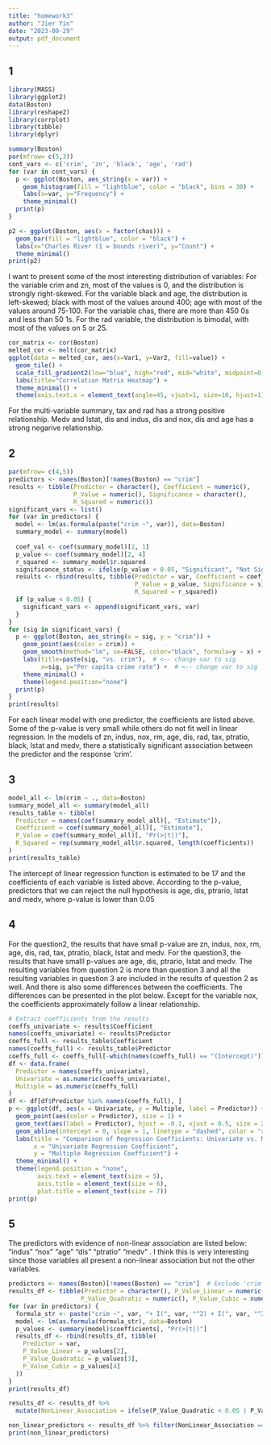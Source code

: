 ```yaml
---
title: "homework3"
author: "Jier Yin"
date: "2023-09-29"
output: pdf_document
---
```

## 1
```r
library(MASS)
library(ggplot2)
data(Boston)
library(reshape2)
library(corrplot)
library(tibble)
library(dplyr)
```

```r
summary(Boston)
par(mfrow= c(5,3))
cont_vars <- c('crim', 'zn', 'black', 'age', 'rad')
for (var in cont_vars) {
  p <- ggplot(Boston, aes_string(x = var)) + 
    geom_histogram(fill = "lightblue", color = "black", bins = 30) + 
    labs(x=var, y="Frequency") + 
    theme_minimal()
  print(p)
}

p2 <- ggplot(Boston, aes(x = factor(chas))) + 
  geom_bar(fill = "lightblue", color = "black") + 
  labs(x="Charles River (1 = bounds river)", y="Count") + 
  theme_minimal()
print(p2)
```
I want to present some of the most interesting distribution of variables:
For the variable crim and zn, most of the values is 0, and the distribution is strongly right-skewed.
For the variable black and age, the distribution is  left-skewed; black with most of the values around 400; age with most of the values around 75-100.
For the variable chas, there are more than 450 0s and less than 50 1s.
For the rad variable, the distribution is bimodal, with most of the values on 5 or 25.

```r
cor_matrix <- cor(Boston)
melted_cor <- melt(cor_matrix)
ggplot(data = melted_cor, aes(x=Var1, y=Var2, fill=value)) + 
  geom_tile() + 
  scale_fill_gradient2(low="blue", high="red", mid="white", midpoint=0, limit=c(-1,1), name="Correlation") + 
  labs(title="Correlation Matrix Heatmap") + 
  theme_minimal() + 
  theme(axis.text.x = element_text(angle=45, vjust=1, size=10, hjust=1))
```
For the multi-variable summary, tax and rad has a strong positive relationship. Medv and lstat, dis and indus, dis and nox, dis and age has a strong negarive relationship.


## 2
```r
par(mfrow= c(4,5))
predictors <- names(Boston)[!names(Boston) == "crim"]
results <- tibble(Predictor = character(), Coefficient = numeric(), 
                  P_Value = numeric(), Significance = character(), 
                  R_Squared = numeric())
significant_vars <- list()
for (var in predictors) {
  model <- lm(as.formula(paste("crim ~", var)), data=Boston)
  summary_model <- summary(model)
  
  coef_val <- coef(summary_model)[2, 1]
  p_value <- coef(summary_model)[2, 4]
  r_squared <- summary_model$r.squared
  significance_status <- ifelse(p_value < 0.05, "Significant", "Not Significant")
  results <- rbind(results, tibble(Predictor = var, Coefficient = coef_val, 
                                   P_Value = p_value, Significance = significance_status, 
                                   R_Squared = r_squared))
  if (p_value < 0.05) {
    significant_vars <- append(significant_vars, var)
  }
}
for (sig in significant_vars) {
  p <- ggplot(Boston, aes_string(x = sig, y = "crim")) + 
    geom_point(aes(color = crim)) +
    geom_smooth(method="lm", se=FALSE, color="black", formula=y ~ x) + 
    labs(title=paste(sig, "vs. crim"),  # <-- change var to sig
         x=sig, y="Per capita crime rate") +  # <-- change var to sig
    theme_minimal() +
    theme(legend.position="none")
  print(p)
}
print(results)
```
For each linear model with one predictor, the coefficients are listed above. Some of the p-value is very small while others do not fit well in linear regression. In the models of zn, indus, nox, rm, age, dis, rad, tax, ptratio, black, lstat and medv, there a statistically significant association between the predictor and the response 'crim'.


## 3
```r
model_all <- lm(crim ~ ., data=Boston)
summary_model_all <- summary(model_all)
results_table <- tibble(
  Predictor = names(coef(summary_model_all)[, "Estimate"]),
  Coefficient = coef(summary_model_all)[, "Estimate"],
  P_Value = coef(summary_model_all)[, "Pr(>|t|)"],
  R_Squared = rep(summary_model_all$r.squared, length(coefficients))
)
print(results_table)
```
The intercept of linear regression function is estimated to be 17 and the coefficients of each variable is listed above. According to the p-value, predictors that we can reject the null hypothesis is age, dis, ptrario, lstat and medv, where p-value is lower than 0.05


## 4
For the question2, the results that have small p-value are zn, indus, nox, rm, age, dis, rad, tax, ptratio, black, lstat and medv. For the question3, the results that have smalll p-values are age, dis, ptrario, lstat and medv. The resulting variables from question 2 is more than question 3 and all the resulting variables in question 3 are included in the results of question 2 as well. And there is also some differences between the coefficients. The differences can be presented in the plot below. Except for the variable nox, the coefficients approximately follow a linear relationship.

```r
# Extract coefficients from the results
coeffs_univariate <- results$Coefficient
names(coeffs_univariate) <- results$Predictor
coeffs_full <- results_table$Coefficient
names(coeffs_full) <- results_table$Predictor
coeffs_full <- coeffs_full[-which(names(coeffs_full) == "(Intercept)")]
df <- data.frame(
  Predictor = names(coeffs_univariate),
  Univariate = as.numeric(coeffs_univariate),
  Multiple = as.numeric(coeffs_full)
)
df <- df[df$Predictor %in% names(coeffs_full), ]
p <- ggplot(df, aes(x = Univariate, y = Multiple, label = Predictor)) + 
  geom_point(aes(color = Predictor), size = 1) + 
  geom_text(aes(label = Predictor), hjust = -0.1, vjust = 0.5, size = 2) +  
  geom_abline(intercept = 0, slope = 1, linetype = "dashed", color = "red") +
  labs(title = "Comparison of Regression Coefficients: Univariate vs. Multivariate",
       x = "Univariate Regression Coefficient",
       y = "Multiple Regression Coefficient") +
  theme_minimal() +
  theme(legend.position = "none",        
        axis.text = element_text(size = 5),
        axis.title = element_text(size = 6),
        plot.title = element_text(size = 7))
print(p)

```



## 5
The predictors with evidence of non-linear association are listed below: "indus"   "nox"     "age"     "dis"     "ptratio" "medv" . I think this is very interesting since those variables all present a non-linear association but not the other variables. 
```r
predictors <- names(Boston)[!names(Boston) == "crim"]  # Exclude 'crim' from predictors
results_df <- tibble(Predictor = character(), P_Value_Linear = numeric(), 
                    P_Value_Quadratic = numeric(), P_Value_Cubic = numeric())
for (var in predictors) {
  formula_str <- paste("crim ~", var, "+ I(", var, "^2) + I(", var, "^3)")
  model <- lm(as.formula(formula_str), data=Boston)
  p_values <- summary(model)$coefficients[, "Pr(>|t|)"]
  results_df <- rbind(results_df, tibble(
    Predictor = var,
    P_Value_Linear = p_values[2],
    P_Value_Quadratic = p_values[3],
    P_Value_Cubic = p_values[4]
  ))
}
print(results_df)

results_df <- results_df %>%
  mutate(NonLinear_Association = ifelse(P_Value_Quadratic < 0.05 | P_Value_Cubic < 0.05, "Yes", "No"))

non_linear_predictors <- results_df %>% filter(NonLinear_Association == "Yes") %>% pull(Predictor)
print(non_linear_predictors)
```

